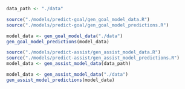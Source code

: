 ```r
data_path <- "./data"
```

```r
source("./models/predict-goal/gen_goal_model_data.R")
source("./models/predict-goal/gen_goal_model_predictions.R")

model_data <- gen_goal_model_data("./data")
gen_goal_model_predictions(model_data)
```


```r

source("./models/predict-assist/gen_assist_model_data.R")
source("./models/predict-assist/gen_assist_model_predictions.R")
model_data <- gen_assist_model_data(data_path)

model_data <- gen_assist_model_data("./data")
gen_assist_model_predictions(model_data)
```

